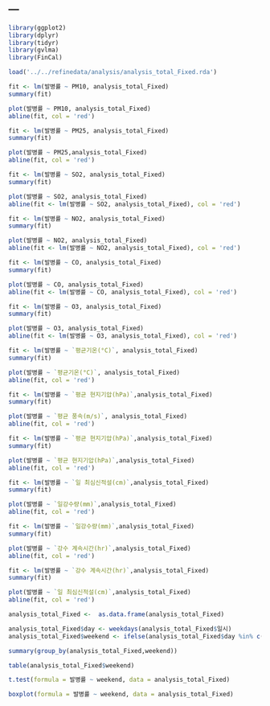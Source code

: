---
---

```r
library(ggplot2)
library(dplyr)
library(tidyr)
library(gvlma)
library(FinCal)

load('../../refinedata/analysis/analysis_total_Fixed.rda')

```


```r
fit <- lm(발병률 ~ PM10, analysis_total_Fixed)
summary(fit)
```


```r

plot(발병률 ~ PM10, analysis_total_Fixed)
abline(fit, col = 'red')

```

```r
fit <- lm(발병률 ~ PM25, analysis_total_Fixed)
summary(fit)
```


```r

plot(발병률 ~ PM25,analysis_total_Fixed)
abline(fit, col = 'red')

```

```r
fit <- lm(발병률 ~ SO2, analysis_total_Fixed)
summary(fit)
```

```r
plot(발병률 ~ SO2, analysis_total_Fixed)
abline(fit <- lm(발병률 ~ SO2, analysis_total_Fixed), col = 'red')
```


```r
fit <- lm(발병률 ~ NO2, analysis_total_Fixed)
summary(fit)
```

```r
plot(발병률 ~ NO2, analysis_total_Fixed)
abline(fit <- lm(발병률 ~ NO2, analysis_total_Fixed), col = 'red')
```


```r
fit <- lm(발병률 ~ CO, analysis_total_Fixed)
summary(fit)
```

```r
plot(발병률 ~ CO, analysis_total_Fixed)
abline(fit <- lm(발병률 ~ CO, analysis_total_Fixed), col = 'red')
```

```r
fit <- lm(발병률 ~ O3, analysis_total_Fixed)
summary(fit)
```

```r
plot(발병률 ~ O3, analysis_total_Fixed)
abline(fit <- lm(발병률 ~ O3, analysis_total_Fixed), col = 'red')
```

```r
fit <- lm(발병률 ~ `평균기온(°C)`, analysis_total_Fixed)
summary(fit)
```

```r
plot(발병률 ~ `평균기온(°C)`, analysis_total_Fixed)
abline(fit, col = 'red')
```

```r

fit <- lm(발병률 ~ `평균 현지기압(hPa)`,analysis_total_Fixed)
summary(fit)
```

```r
plot(발병률 ~ `평균 풍속(m/s)`, analysis_total_Fixed)
abline(fit, col = 'red')
```

```r

fit <- lm(발병률 ~ `평균 현지기압(hPa)`,analysis_total_Fixed)
summary(fit)
```


```r
plot(발병률 ~ `평균 현지기압(hPa)`,analysis_total_Fixed)
abline(fit, col = 'red')
```

```r

fit <- lm(발병률 ~ `일 최심신적설(cm)`,analysis_total_Fixed)
summary(fit)
```


```r
plot(발병률 ~ `일강수량(mm)`,analysis_total_Fixed)
abline(fit, col = 'red')
```

```r

fit <- lm(발병률 ~ `일강수량(mm)`,analysis_total_Fixed)
summary(fit)
```

```r
plot(발병률 ~ `강수 계속시간(hr)`,analysis_total_Fixed)
abline(fit, col = 'red')
```

```r

fit <- lm(발병률 ~ `강수 계속시간(hr)`,analysis_total_Fixed)
summary(fit)
```
```r
plot(발병률 ~ `일 최심신적설(cm)`,analysis_total_Fixed)
abline(fit, col = 'red')
```




```r
analysis_total_Fixed <-  as.data.frame(analysis_total_Fixed)

analysis_total_Fixed$day <- weekdays(analysis_total_Fixed$일시)
analysis_total_Fixed$weekend <- ifelse(analysis_total_Fixed$day %in% c('토요일','일요일'),'주말','평일')

summary(group_by(analysis_total_Fixed,weekend))
```

```r
table(analysis_total_Fixed$weekend)
```


```r
t.test(formula = 발병률 ~ weekend, data = analysis_total_Fixed)

```

```r
boxplot(formula = 발병률 ~ weekend, data = analysis_total_Fixed)
```


